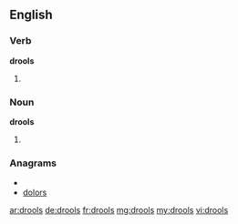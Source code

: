 ==English==
===Verb===
'''drools'''
# {{third-person singular of|[[drool]]}}

===Noun===
'''drools'''
# {{plural of|[[drool]]}}

===Anagrams===
* {{alphagram|dloors}}
* [[dolors#English|dolors]]

[[ar:drools]]
[[de:drools]]
[[fr:drools]]
[[mg:drools]]
[[my:drools]]
[[vi:drools]]